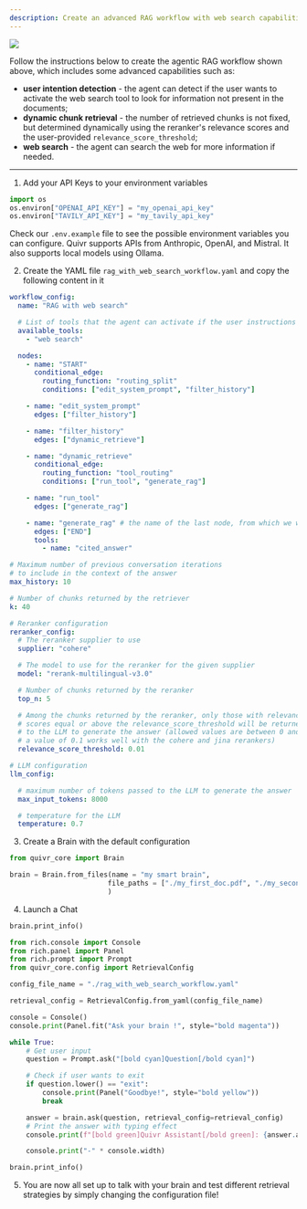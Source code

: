 ```yaml
---
description: Create an advanced RAG workflow with web search capabilities
---
```



![](open-source/workflows/examples/rag_with_web_search.excalidraw.png)

Follow the instructions below to create the agentic RAG workflow shown above, which includes some advanced capabilities such as:

* **user intention detection** - the agent can detect if the user wants to activate the web search tool to look for information not present in the documents;
* **dynamic chunk retrieval** - the number of retrieved chunks is not fixed, but determined dynamically using the reranker's relevance scores and the user-provided ``relevance_score_threshold``;
* **web search** - the agent can search the web for more information if needed.


---

1. Add your API Keys to your environment variables
```python
import os
os.environ["OPENAI_API_KEY"] = "my_openai_api_key"
os.environ["TAVILY_API_KEY"] = "my_tavily_api_key"

```
Check our `.env.example` file to see the possible environment variables you can configure. Quivr supports APIs from Anthropic, OpenAI, and Mistral. It also supports local models using Ollama.

2. Create the YAML file ``rag_with_web_search_workflow.yaml`` and copy the following content in it
```yaml
workflow_config:
  name: "RAG with web search"

  # List of tools that the agent can activate if the user instructions require it
  available_tools:
    - "web search"

  nodes:
    - name: "START"
      conditional_edge:
        routing_function: "routing_split"
        conditions: ["edit_system_prompt", "filter_history"]

    - name: "edit_system_prompt"
      edges: ["filter_history"]

    - name: "filter_history"
      edges: ["dynamic_retrieve"]

    - name: "dynamic_retrieve"
      conditional_edge:
        routing_function: "tool_routing"
        conditions: ["run_tool", "generate_rag"]

    - name: "run_tool"
      edges: ["generate_rag"]

    - name: "generate_rag" # the name of the last node, from which we want to stream the answer to the user
      edges: ["END"]
      tools:
        - name: "cited_answer"

# Maximum number of previous conversation iterations
# to include in the context of the answer
max_history: 10

# Number of chunks returned by the retriever
k: 40

# Reranker configuration
reranker_config:
  # The reranker supplier to use
  supplier: "cohere"

  # The model to use for the reranker for the given supplier
  model: "rerank-multilingual-v3.0"

  # Number of chunks returned by the reranker
  top_n: 5

  # Among the chunks returned by the reranker, only those with relevance
  # scores equal or above the relevance_score_threshold will be returned
  # to the LLM to generate the answer (allowed values are between 0 and 1,
  # a value of 0.1 works well with the cohere and jina rerankers)
  relevance_score_threshold: 0.01

# LLM configuration
llm_config:

  # maximum number of tokens passed to the LLM to generate the answer
  max_input_tokens: 8000

  # temperature for the LLM
  temperature: 0.7
```

3. Create a Brain with the default configuration
```python
from quivr_core import Brain

brain = Brain.from_files(name = "my smart brain",
                        file_paths = ["./my_first_doc.pdf", "./my_second_doc.txt"],
                        )

```

4. Launch a Chat
```python
brain.print_info()

from rich.console import Console
from rich.panel import Panel
from rich.prompt import Prompt
from quivr_core.config import RetrievalConfig

config_file_name = "./rag_with_web_search_workflow.yaml"

retrieval_config = RetrievalConfig.from_yaml(config_file_name)

console = Console()
console.print(Panel.fit("Ask your brain !", style="bold magenta"))

while True:
    # Get user input
    question = Prompt.ask("[bold cyan]Question[/bold cyan]")

    # Check if user wants to exit
    if question.lower() == "exit":
        console.print(Panel("Goodbye!", style="bold yellow"))
        break

    answer = brain.ask(question, retrieval_config=retrieval_config)
    # Print the answer with typing effect
    console.print(f"[bold green]Quivr Assistant[/bold green]: {answer.answer}")

    console.print("-" * console.width)

brain.print_info()
```

5. You are now all set up to talk with your brain and test different retrieval strategies by simply changing the configuration file!
